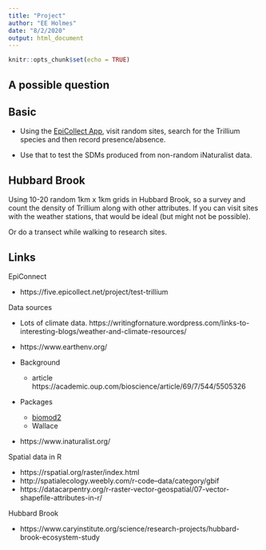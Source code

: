 ```yaml
---
title: "Project"
author: "EE Holmes"
date: "8/2/2020"
output: html_document
---
```


```r
knitr::opts_chunk$set(echo = TRUE)
```

## A possible question


## Basic

* Using the [EpiCollect App](https://five.epicollect.net/), visit random sites, search for the Trillium species and then record presence/absence.

* Use that to test the SDMs produced from non-random iNaturalist data.

## Hubbard Brook

Using 10-20 random 1km x 1km grids in Hubbard Brook, so a survey and count the density of Trillium along with other attributes. If you can visit sites with the weather stations, that would be ideal (but might not be possible).

Or do a transect while walking to research sites.

## Links

EpiConnect

* https://five.epicollect.net/project/test-trillium

Data sources

* Lots of climate data. https://writingfornature.wordpress.com/links-to-interesting-blogs/weather-and-climate-resources/
* https://www.earthenv.org/

* Background
    * article https://academic.oup.com/bioscience/article/69/7/544/5505326
    
* Packages
    * [biomod2](http://www.will.chez-alice.fr/Software.html)
    * Wallace
* https://www.inaturalist.org/

Spatial data in R

* https://rspatial.org/raster/index.html
* http://spatialecology.weebly.com/r-code--data/category/gbif
* https://datacarpentry.org/r-raster-vector-geospatial/07-vector-shapefile-attributes-in-r/

Hubbard Brook

* https://www.caryinstitute.org/science/research-projects/hubbard-brook-ecosystem-study
